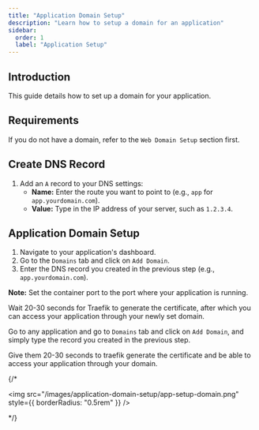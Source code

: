 ```yaml
---
title: "Application Domain Setup"
description: "Learn how to setup a domain for an application"
sidebar:
  order: 1
  label: "Application Setup"
---
```



## Introduction

This guide details how to set up a domain for your application.

## Requirements

If you do not have a domain, refer to the `Web Domain Setup` section first.

## Create DNS Record

1. Add an `A` record to your DNS settings:
   - **Name:** Enter the route you want to point to (e.g., `app` for `app.yourdomain.com`).
   - **Value:** Type in the IP address of your server, such as `1.2.3.4`.

## Application Domain Setup

1. Navigate to your application's dashboard.
2. Go to the `Domains` tab and click on `Add Domain`.
3. Enter the DNS record you created in the previous step (e.g., `app.yourdomain.com`).

<Aside type="tip">

**Note:** Set the container port to the port where your application is running.

</Aside>

Wait 20-30 seconds for Traefik to generate the certificate, after which you can access your application through your newly set domain.

Go to any application and go to `Domains` tab and click on `Add Domain`, and simply type the record you created in the previous step.

Give them 20-30 seconds to traefik generate the certificate and be able to access your application through your domain.

{/\* <Frame>

<img
  src="/images/application-domain-setup/app-setup-domain.png"
  style={{ borderRadius: "0.5rem" }}
/>

</Frame> */}
